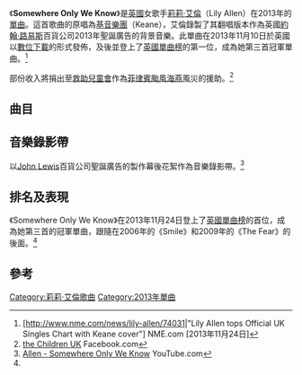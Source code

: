 {{Infobox single
| Name = Somewhere Only We Know
| Cover = Somewhere_Only_We_Know.jpg
| Border = yes
| Artist = [[莉莉·艾倫|莉莉·艾倫]]
| from Album = [[Sheezus|Sheezus]]
| Released = 2013年11月10日
| Format = [[單曲CD|單曲CD]], [[數位音樂下載|數位下載]]
| Recorded = 2013年
| Genre = [[流行樂|流行樂]]
| Length = {{duration|m=3|s=28}}
| Label = [[Parlophone|Parlophone]]
| Producer =  Paul Beard
| Last single = "True Love"<br />(2013)
| This single = "'''Somewhere Only We Know'''"<br />(2013)
| Next single = "[[Hard_Out_Here|Hard Out Here]]"<br />(2013)
}}
《'''Somewhere Only We Know'''》是[[英國|英國]]女歌手[[莉莉·艾倫|莉莉·艾倫]]（Lily Allen）在2013年的[[單曲|單曲]]。這首歌曲的原唱為[[基音樂團|基音樂團]]（Keane），艾倫錄製了其翻唱版本作為英國[[約翰·路易斯_(百貨商店)|約翰·路易斯]]百貨公司2013年聖誕廣告的背景音樂。此單曲在2013年11月10日於英國以[[數位音樂下載|數位下載]]的形式發佈，及後並登上了[[英國單曲榜|英國單曲榜]]的第一位，成為她第三首冠軍單曲。<ref name=autogenerated1>[http://www.nme.com/news/lily-allen/74031|"Lily Allen tops Official UK Singles Chart with Keane cover"] {{Wayback|url=http://www.nme.com/news/lily-allen/74031%7C |date=20140203062512 }} NME.com [2013年11月24日]</ref>

部份收入將捐出至[[救助兒童會|救助兒童會]]作為[[菲律賓|菲律賓]][[颱風海燕|颱風海燕]]風災的援助。<ref>[https://www.facebook.com/photo.php?fbid=10153543371950191&set=a.419080615190.375445.117476785190&type=1|Save the Children UK] Facebook.com </ref>

==曲目==
{{tracklist
| all_writing     = 
| title1          = Somewhere Only We Know
| length1         = 3:28
}}

==音樂錄影帶==
以[[約翰路易斯|John Lewis]]百貨公司聖誕廣告的製作幕後花絮作為音樂錄影帶。<ref>[http://youtube.com/mer6X7nOY_o|Lily Allen - Somewhere Only We Know]{{dead link|date=2017年11月 |bot=InternetArchiveBot |fix-attempted=yes }} YouTube.com</ref>

==排名及表現==
《Somewhere Only We Know》在2013年11月24日登上了[[英國單曲榜|英國單曲榜]]的首位，成為她第三首的冠軍單曲，跟隨在2006年的《Smile》和2009年的《The Fear》的後面。<ref name=autogenerated1 />

==參考==
<references/>

[[Category:莉莉·艾倫歌曲|Category:莉莉·艾倫歌曲]]
[[Category:2013年單曲|Category:2013年單曲]]